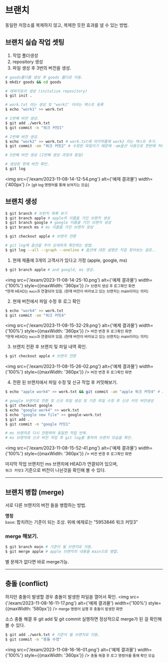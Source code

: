 # 브랜치
동일한 저장소를 복제하지 않고, 복제한 듯한 효과를 낼 수 있는 방법.

## 브랜치 실습 작업 셋팅
1. 작업 폴더생성 
2. repository 생성
3. 파일 생성 후 3번의 버전을 생성.
```bash
# goods폴더를 생성 후 goods 폴더로 이동.
$ mkdir goods && cd goods 

# 레파지토리 생성 (initalize repository)
$ git init .

# work.txt 라는 생성 및 "work1" 이라는 텍스트 등록
$ echo "work1" >> work.txt

# 1번째 버전 생성.
$ git add ./work.txt
$ git commit -m "워크 커밋1"

# 2번째 버전 생성.
$ echo "work2" >> work.txt # work.txt에 마지막줄에 work2 라는 텍스트 추가.
$ git commit -am "워크 커밋2" # 수정된 파일이기 때문에 -am옵션 사용으로 한번에 처리.

# 3번째 버전 생성 (2번째 생성 과정과 동일)

# 생성된 현재 버전 확인.
$ git log
```
<img src={'/exam/2023-11-08-14-12-54.png'} alt={'예제 결과물'} width={'400px'} />
<small>[git log 명령어를 통해 보여지는 모습]</small>


## 브랜치 생성

```bash
$ git branch # 브런치 목록 보기
$ git branch apple # apple의 이름을 가진 브랜치 생성
$ git branch google # google 이름을 가진 브랜치 생성
$ git branch ms # ms 이름을 가진 브랜치 생성

$ git checkout apple # 브랜치 전환

# git log에 옵션을 주어 상세하게 확인하는 방법.
$ git log --all --graph --oneline # 옵션에 대한 설명은 직접 찾아보는 걸로..
```

1. 현재 제품에 3개의 고객사가 있다고 가정 (apple, google, ms)
```bash
$ git branch apple # and googld, ms 생성.
```
<img src={'/exam/2023-11-08-14-25-10.png'} alt={'예제 결과물'} width={'100%'} style={{maxWidth: '360px'}} />
<small>브랜치 생성 후 로그확인 화면</small>  
<small>*현재 HEAD는 `main`과 연결되어 있음. (현재 버전이 바라보고 있는 브랜치는 main이라는 의미)</small>  

2. 현재 버전에서 파일 수정 후 로그 확인
```bash
$ echo "work4" >> work.txt 
$ git commit -am "워크 커밋4"
```

<img src={'/exam/2023-11-08-15-32-29.png'} alt={'예제 결과물'} width={'100%'} style={{maxWidth: '360px'}} />
<small>버전 변경 후 로그확인 화면</small>  
<small>*현재 HEAD는 `main`과 연결되어 있음. (현재 버전이 바라보고 있는 브랜치는 main이라는 의미)</small>  

3. 브랜치 전환 후 브랜치 및 파일 내역 확인.
```bash
$ git checkout apple # 브랜치 전환
```

<img src={'/exam/2023-11-08-15-26-02.png'} alt={'예제 결과물'} width={'100%'} style={{maxWidth: '360px'}} />
<small>버전 변경 후 로그확인 화면</small>  

4. 전환 된 브랜치에서 파일 수정 및 신규 작업 후 커밋해보기.
```bash
$ echo "apple work4" >> work.txt && git commit -am "apple 워크 커밋4" # apple 브랜치에서 신규 버전생성 

# google 브랜치로 전환 및 신규 파일 생성 및 기존 파일 수정 후 신규 커밋 버전생성 
$ git checkout google
$ echo "google work4" >> work.txt
$ echo "google new file" >> google-work.txt
$ git add .
$ git commit -m "google 커밋1"

# ms 브랜치로 다시 전환하여 동일한 작업 반복.
# ms 브랜치에 신규 버전 작업 후 git log를 통하여 브랜치 모습을 확인.
```
<img src={'/exam/2023-11-08-15-52-41.png'} alt={'예제 결과물'} width={'100%'} style={{maxWidth: '360px'}} />
<small>버전 변경 후 로그확인 화면</small>  

마지막 작업 브랜치인 ms 브랜치에 HEAD가 연결되어 있으며,  
`워크 커밋3` 기준으로 버전이 나뉜것을 확인해 볼 수 있다.

---

## 브랜치 병합 (merge)
서로 다른 브랜치의 버전 들을 병합하는 방법.

**명칭**  
`base`: 합치려는 기준이 되는 조상. 위에 예제로는 "5953846 워크 커밋3" 

### merge 해보기.
```bash
$ git branch main # 기준이 될 브랜치로 이동.
$ git merge apple # apple 브랜치의 내용을 main으로 병합.
```
별 문제가 없다면 바로 merge가능.  

---

## 충돌 (conflict)
하지만 충돌이 발생할 경우 충돌이 발생한 파일을 열어서 확인.
<img src={'/exam/2023-11-08-16-11-17.png'} alt={'예제 결과물'} width={'100%'} style={{maxWidth: '580px'}} />
<small>merge 명령어 실행 후 충돌이 발생한 화면</small> 

소스 충돌 해결 후 git add 및 git commit 실행하면 정상적으로 merge가 된 걸 확인해 볼 수 있다.
```bash
$ git add ./work.txt # 기준이 될 브랜치로 이동.
$ git commit -m "충돌 수정"
```
<img src={'/exam/2023-11-08-16-16-01.png'} alt={'예제 결과물'} width={'100%'} style={{maxWidth: '360px'}} />
<small>충돌 해결 후 로그 명령어를 통해 확인 모습</small> 

